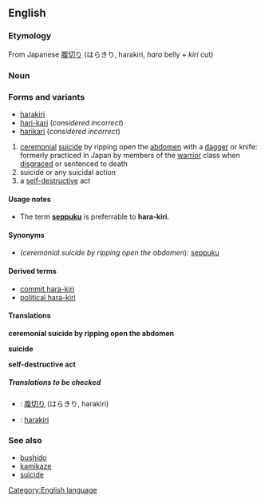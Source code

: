 ==English==

===Etymology===
From Japanese [[腹切り]] (はらきり, harakiri, ''hara'' belly + ''kiri'' cut)

===Noun===
{{wikipedia}}
{{en-noun-unc}}

===Forms and variants===
*[[harakiri]]
*[[hari-kari]] (''considered incorrect'')
*[[harikari]] (''considered incorrect'')

# [[ceremonial]] [[suicide]] by ripping open the [[abdomen]] with a [[dagger]] or knife: formerly practiced in Japan by members of the [[warrior]] class when [[disgrace]]d or sentenced to death
# suicide or any suicidal action
# a [[self-destructive]] act

====Usage notes====
*The term '''[[seppuku]]''' is preferrable to '''hara-kiri'''.

====Synonyms====
*(''ceremonial suicide by ripping open the abdomen''): [[seppuku]]

====Derived terms====
*[[commit hara-kiri]]
*[[political hara-kiri]]

====Translations====
'''ceremonial suicide by ripping open the abdomen'''
{{top}}
{{mid}}
{{bottom}}

'''suicide'''
{{top}}
{{mid}}
{{bottom}}

'''self-destructive act'''
{{top}}
{{mid}}
{{bottom}}

=====Translations to be checked=====
{{checktrans}}
<!--Remove this section once all of the translations below have been moved into the tables above.-->
*{{ttbc|Japanese}}: [[腹切り]] (はらきり, harakiri)
*{{ttbc|Swedish}}: [[harakiri]]

===See also===
*[[bushido]]
*[[kamikaze]]
*[[suicide]]

[[Category:English language]]